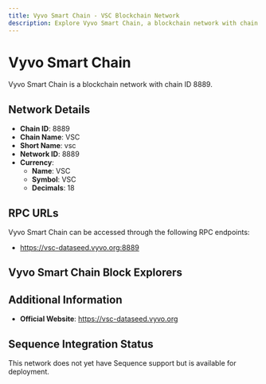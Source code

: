 ```yaml
--- 
title: Vyvo Smart Chain - VSC Blockchain Network
description: Explore Vyvo Smart Chain, a blockchain network with chain ID 8889. Learn about its native currency, VSC, and how to interact with the network.
---
```


# Vyvo Smart Chain

Vyvo Smart Chain is a blockchain network with chain ID 8889.

## Network Details

- **Chain ID**: 8889
- **Chain Name**: VSC
- **Short Name**: vsc
- **Network ID**: 8889
- **Currency**: 
  - **Name**: VSC
  - **Symbol**: VSC
  - **Decimals**: 18

## RPC URLs

Vyvo Smart Chain can be accessed through the following RPC endpoints:

- https://vsc-dataseed.vyvo.org:8889

## Vyvo Smart Chain Block Explorers



## Additional Information

- **Official Website**: https://vsc-dataseed.vyvo.org

## Sequence Integration Status

This network does not yet have Sequence support but is available for deployment.

